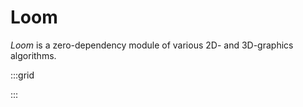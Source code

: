
# Loom
_Loom_ is a zero-dependency module of various 2D- and 3D-graphics algorithms.

:::grid

<ForceGraph1/>

<Histogram1/>

<Plot1/>

<Scatter1/>

:::